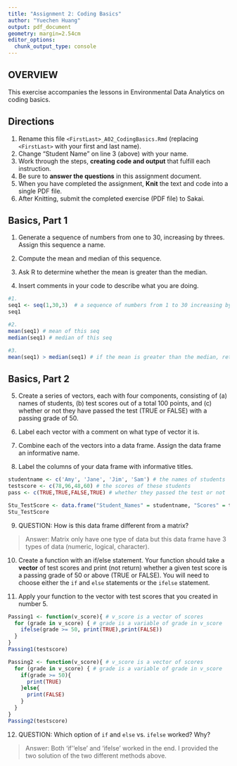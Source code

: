 ```yaml
---
title: "Assignment 2: Coding Basics"
author: "Yuechen Huang"
output: pdf_document
geometry: margin=2.54cm
editor_options: 
  chunk_output_type: console
---
```


## OVERVIEW

This exercise accompanies the lessons in Environmental Data Analytics on coding basics.

## Directions

1.  Rename this file `<FirstLast>_A02_CodingBasics.Rmd` (replacing `<FirstLast>` with your first and last name).
2.  Change "Student Name" on line 3 (above) with your name.
3.  Work through the steps, **creating code and output** that fulfill each instruction.
4.  Be sure to **answer the questions** in this assignment document.
5.  When you have completed the assignment, **Knit** the text and code into a single PDF file.
6.  After Knitting, submit the completed exercise (PDF file) to Sakai.

## Basics, Part 1

1.  Generate a sequence of numbers from one to 30, increasing by threes. Assign this sequence a name.

2.  Compute the mean and median of this sequence.

3.  Ask R to determine whether the mean is greater than the median.

4.  Insert comments in your code to describe what you are doing.

```r
#1. 
seq1 <- seq(1,30,3)  # a sequence of numbers from 1 to 30 increasing by threes.
seq1 

#2. 
mean(seq1) # mean of this seq
median(seq1) # median of this seq

#3. 
mean(seq1) > median(seq1) # if the mean is greater than the median, return TRUE
```

## Basics, Part 2

5.  Create a series of vectors, each with four components, consisting of (a) names of students, (b) test scores out of a total 100 points, and (c) whether or not they have passed the test (TRUE or FALSE) with a passing grade of 50.

6.  Label each vector with a comment on what type of vector it is.

7.  Combine each of the vectors into a data frame. Assign the data frame an informative name.

8.  Label the columns of your data frame with informative titles.

```r
studentname <- c('Amy', 'Jane', 'Jim', 'Sam') # the names of students
testscore <- c(78,96,48,60) # the scores of these students
pass <- c(TRUE,TRUE,FALSE,TRUE) # whether they passed the test or not

Stu_TestScore <- data.frame("Student_Names" = studentname, "Scores" = testscore, "Pass_or_not" = pass) # created a data frame that represents students' test scores
Stu_TestScore
```

9.  QUESTION: How is this data frame different from a matrix?

> Answer: Matrix only have one type of data but this data frame have 3 types of data (numeric, logical, character).

10. Create a function with an if/else statement. Your function should take a **vector** of test scores and print (not return) whether a given test score is a passing grade of 50 or above (TRUE or FALSE). You will need to choose either the `if` and `else` statements or the `ifelse` statement. 

11. Apply your function to the vector with test scores that you created in number 5.

```r
Passing1 <- function(v_score){ # v_score is a vector of scores
  for (grade in v_score) { # grade is a variable of grade in v_score
    ifelse(grade >= 50, print(TRUE),print(FALSE))
  }
}
Passing1(testscore)

Passing2 <- function(v_score){ # v_score is a vector of scores
  for (grade in v_score) { # grade is a variable of grade in v_score
    if(grade >= 50){
      print(TRUE)
    }else{
      print(FALSE)
    }
  }
}
Passing2(testscore)
```

12. QUESTION: Which option of `if` and `else` vs. `ifelse` worked? Why?

> Answer: Both 'if''else' and 'ifelse' worked in the end. I provided the two solution of the two different methods above. 
